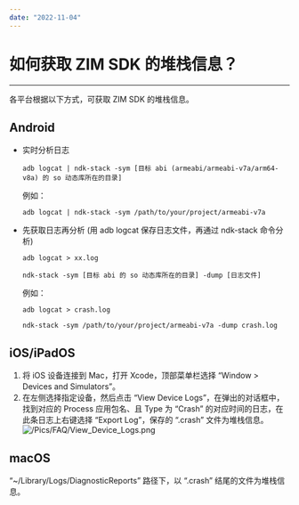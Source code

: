 ```yaml
---
date: "2022-11-04"
---
```

# 如何获取 ZIM SDK 的堆栈信息？

- - - 

各平台根据以下方式，可获取 ZIM SDK 的堆栈信息。

## Android

- 实时分析日志  


    `adb logcat | ndk-stack -sym [目标 abi (armeabi/armeabi-v7a/arm64-v8a) 的 so 动态库所在的目录]`  

    例如：

    `adb logcat | ndk-stack -sym /path/to/your/project/armeabi-v7a`

- 先获取日志再分析 (用 adb logcat 保存日志文件，再通过 ndk-stack 命令分析)
      
    `adb logcat > xx.log`
          
    `ndk-stack -sym [目标 abi 的 so 动态库所在的目录] -dump [日志文件]`  

     例如：

    `adb logcat > crash.log`

    `ndk-stack -sym /path/to/your/project/armeabi-v7a -dump crash.log`

## iOS/iPadOS

1. 将 iOS 设备连接到 Mac，打开 Xcode，顶部菜单栏选择 “Window > Devices and Simulators”。
2. 在左侧选择指定设备，然后点击 “View Device Logs”，在弹出的对话框中，找到对应的 Process 应用包名、且 Type 为 “Crash” 的对应时间的日志，在此条日志上右键选择 “Export Log”，保存的 “.crash” 文件为堆栈信息。
![/Pics/FAQ/View_Device_Logs.png](https://doc-media.zego.im/sdk-doc/Pics/FAQ/View_Device_Logs.png)    

## macOS

“~/Library/Logs/DiagnosticReports” 路径下，以 “.crash” 结尾的文件为堆栈信息。

</details>
